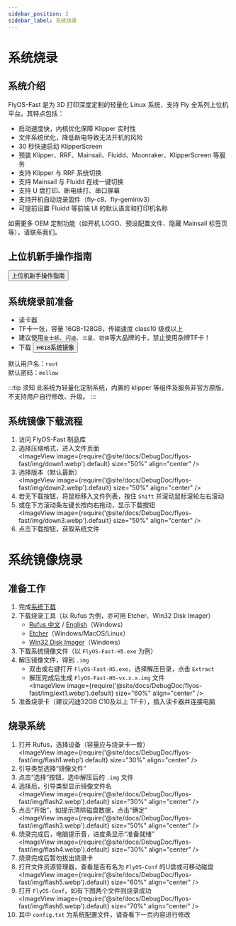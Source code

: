 ```yaml
---
sidebar_position: 2
sidebar_label: 系统烧录
---
```



# 系统烧录

## 系统介绍
FlyOS-Fast 是为 3D 打印深度定制的轻量化 Linux 系统，支持 Fly 全系列上位机平台。其特点包括：

- 启动速度快，内核优化保障 Klipper 实时性
- 文件系统优化，降低断电导致无法开机的风险
- 30 秒快速启动 KlipperScreen
- 预装 Klipper、RRF、Mainsail、Fluidd、Moonraker、KlipperScreen 等服务
- 支持 Klipper 与 RRF 系统切换
- 支持 Mainsail 与 Fluidd 在线一键切换
- 支持 U 盘打印、断电续打、串口屏幕
- 支持开机自动烧录固件（fly-c8、fly-geminiv3）
- 可提前设置 Fluidd 等前端 UI 的默认语言和打印机名称

如需更多 OEM 定制功能（如开机 LOGO、预设配置文件、隐藏 Mainsail 标签页等），请联系我们。


## 上位机新手操作指南

<Button variant="contained" disableElevation href="/docs/DebugDoc/baodian/host/">上位机新手操作指南</Button>

## 系统烧录前准备

- 读卡器
- TF卡一张，容量 16GB-128GB，传输速度 class10 级或以上
- 建议使用`金士顿`、`闪迪`、`三星`、`铠侠`等大品牌的卡，禁止使用杂牌TF卡！
- 下载 <Button variant="contained" disableElevation href="https://g-ofpa1390.coding.net/public-artifacts/3D-Printers/flyos-fast/packages">H618系统镜像</Button>

默认用户名：`root`  
默认密码：`mellow`

:::tip 须知
此系统为轻量化定制系统，内置的 klipper 等组件及服务非官方原版，不支持用户自行修改、升级。
:::

## 系统镜像下载流程

1. 访问 FlyOS-Fast 制品库
2. 选择压缩格式，进入文件页面  
    <ImageView image={require('@site/docs/DebugDoc/flyos-fast/img/down1.webp').default} size="50%" align="center" />
3. 选择版本（默认最新）  
    <ImageView image={require('@site/docs/DebugDoc/flyos-fast/img/down2.webp').default} size="50%" align="center" />
4. 若无下载按钮，将鼠标移入文件列表，按住 `Shift` 并滚动鼠标滚轮左右滚动
5. 或在下方滚动条左键长按向右拖动，显示下载按钮  
    <ImageView image={require('@site/docs/DebugDoc/flyos-fast/img/down3.webp').default} size="50%" align="center" />
6. 点击下载按钮，获取系统文件

# 系统镜像烧录

## 准备工作

1. 完成[系统下载](https://g-ofpa1390.coding.net/public-artifacts/3D-Printers/flyos-fast/packages)
2. 下载烧录工具（以 Rufus 为例，亦可用 Etcher、Win32 Disk Imager）
    - [Rufus 中文](https://rufus.ie/zh/#download) / [English](https://rufus.ie/en/#download)（Windows）
    - [Etcher](https://etcher.balena.io/#download-etcher)（Windows/MacOS/Linux）
    - [Win32 Disk Imager](https://sourceforge.net/projects/win32diskimager/)（Windows）
3. 下载系统镜像文件（以 `FlyOS-Fast-H5.exe` 为例）
4. 解压镜像文件，得到 `.img`
    - 双击或右键打开 `FlyOS-Fast-H5.exe`，选择解压目录，点击 `Extract`
    - 解压完成后生成 `FlyOS-Fast-H5-vx.x.x.img` 文件  
      <ImageView image={require('@site/docs/DebugDoc/flyos-fast/img/ext1.webp').default} size="60%" align="center" />
5. 准备烧录卡（建议闪迪32GB C10及以上 TF卡），插入读卡器并连接电脑

## 烧录系统

1. 打开 Rufus，选择设备（容量应与烧录卡一致）  
    <ImageView image={require('@site/docs/DebugDoc/flyos-fast/img/flash1.webp').default} size="30%" align="center" />
2. 引导类型选择“镜像文件”
3. 点击“选择”按钮，选中解压后的 `.img` 文件
4. 选择后，引导类型显示镜像文件名  
    <ImageView image={require('@site/docs/DebugDoc/flyos-fast/img/flash2.webp').default} size="30%" align="center" />
5. 点击“开始”，如提示清除磁盘数据，点击“确定”  
    <ImageView image={require('@site/docs/DebugDoc/flyos-fast/img/flash3.webp').default} size="50%" align="center" />
6. 烧录完成后，电脑提示音，进度条显示“准备就绪”  
    <ImageView image={require('@site/docs/DebugDoc/flyos-fast/img/flash4.webp').default} size="30%" align="center" />
7. 烧录完成后暂勿拔出烧录卡
8. 打开文件资源管理器，查看是否有名为 `FlyOS-Conf` 的U盘或可移动磁盘  
    <ImageView image={require('@site/docs/DebugDoc/flyos-fast/img/flash5.webp').default} size="60%" align="center" />
9. 打开 `FlyOS-Conf`，如有下图两个文件则烧录成功  
    <ImageView image={require('@site/docs/DebugDoc/flyos-fast/img/flash6.webp').default} size="70%" align="center" />
10. 其中 `config.txt` 为系统配置文件，请查看下一页内容进行修改
